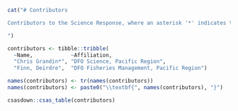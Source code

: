 ```r
cat("# Contributors

Contributors to the Science Response, where an asterisk '*' indicates the primary author(s).

")
```

```r
contributors <- tibble::tribble(
  ~Name,            ~Affiliation,
  "Chris Grandin*", "DFO Science, Pacific Region",
  "Finn, Deirdre",  "DFO Fisheries Management, Pacific Region")

names(contributors) <- tr(names(contributors))
names(contributors) <- paste0("\\textbf{", names(contributors), "}")
```

```r

csasdown::csas_table(contributors)
```

<!-- Decrease the table index by one to account for the contributors table: -->
\addtocounter{table}{-1}
